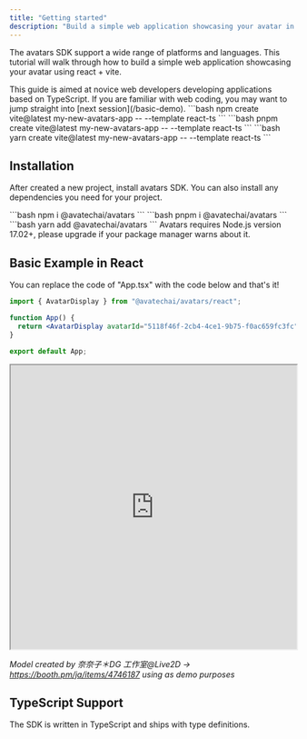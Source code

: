 ```yaml
---
title: "Getting started"
description: "Build a simple web application showcasing your avatar in few step."
---
```


The avatars SDK support a wide range of platforms and languages. This tutorial will walk through how to build a
simple web application showcasing your avatar using react + vite.

<Note colors='#000000'>
  This guide is aimed at novice web developers developing applications based on
  TypeScript. If you are familiar with web coding, you may want to jump straight
  into [next session](/basic-demo).
</Note>

<Tabs>
  <Tab title="npm">
    ```bash 
    npm create vite@latest my-new-avatars-app -- --template react-ts 
    ```
  </Tab>
  <Tab title="pnpm">
    ```bash 
    pnpm create vite@latest my-new-avatars-app -- --template react-ts
    ```  
    </Tab>
  <Tab title="yarn">
    ```bash 
    yarn create vite@latest my-new-avatars-app -- --template react-ts
    ```
  </Tab>
</Tabs>

## Installation

After created a new project, install avatars SDK. You can also install any dependencies you need for your project.

<Tabs>
  <Tab title="npm">
    ```bash 
    npm i @avatechai/avatars
    ```
  </Tab>
  <Tab title="pnpm">
    ```bash 
    pnpm i @avatechai/avatars
    ```  
    </Tab>
  <Tab title="yarn">
    ```bash 
    yarn add @avatechai/avatars
    ```
  </Tab>
</Tabs>

<Info>
  Avatars requires Node.js version 17.02+, please upgrade if your package
  manager warns about it.
</Info>

## Basic Example in React

You can replace the code of "App.tsx" with the code below and that's it!

```jsx App.tsx
import { AvatarDisplay } from "@avatechai/avatars/react";

function App() {
  return <AvatarDisplay avatarId="5118f46f-2cb4-4ce1-9b75-f0ac659fc3fc" />;
}

export default App;
```

<iframe
  src="https://codesandbox.io/embed/demo1-8q3g7v?autoresize=1&codemirror=1&fontsize=14&hidenavigation=1&theme=dark&module=/src/App.tsx"
  width="100%"
  height="500px"
  title="demo1"
  allow="accelerometer; ambient-light-sensor; camera; encrypted-media; geolocation; gyroscope; hid; microphone; midi; payment; usb; vr; xr-spatial-tracking"
  sandbox="allow-forms allow-modals allow-popups allow-presentation allow-same-origin allow-scripts"
></iframe>

_Model created by 奈奈子＊DG 工作室@Live2D -> https://booth.pm/ja/items/4746187 using as demo purposes_

## TypeScript Support

The SDK is written in TypeScript and ships with type definitions.